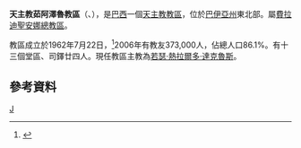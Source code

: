{{Infobox Roman Catholic diocese
|name=茹阿澤魯
|jurisdiction=教區
|latin = Dioecesis Iuazeiriensis
|image =
|caption =
|location = [[巴西|巴西]]
|territory = [[巴伊亞州|巴伊亞州]]北部
|population =373,000
|rite = [[罗马礼|罗马礼]]
|patron = 
|province = 費拉迪聖安娜
|established = 1962年
|cathedral =  [[聖母主教座堂_(茹阿澤魯)|聖母主教座堂]] 
|co-cathedral =
|leadership = 主教
|website =
|patriarch= 
|metropolitan = 
|ordinary = 若瑟·熱拉爾多·達克魯斯
|coadjutor archbishop =
|coadjutor bishop =
|auxiliary =
|emeritus =
}}
'''天主教茹阿澤魯教區'''（{{lang-la|Dioecesis Iuazeiriensis}}、{{lang-pt|Diocese de Juazeiro}}），是[[巴西|巴西]]一個[[天主教|天主教]][[教區|教區]]，位於[[巴伊亞州|巴伊亞州]]東北部。屬[[天主教費拉迪聖安娜總教區|費拉迪聖安娜總教區]]。

教區成立於1962年7月22日，<ref>{{cite journal
|journal=[[宗座公報|宗座公報]]
|publisher=梵蒂岡出版社
|date=1963年
|volume=55
|title=''Christi Ecclesia''
|page=823
|url=http://www.vatican.va/archive/aas/documents/AAS%2055%20%5B1963%5D%20-%20ocr.pdf
|access-date=2013-11-26
|archive-date=2010-03-27
|archive-url=https://web.archive.org/web/20100327072014/http://www.vatican.va/archive/aas/documents/AAS%2055%20%5B1963%5D%20-%20ocr.pdf
|dead-url=no
}}</ref>2006年有教友373,000人，佔總人口86.1%。有十三個堂區、司鐸廿四人。現任教區主教為[[若瑟·熱拉爾多·達克魯斯|若瑟·熱拉爾多·達克魯斯]]。
==參考資料==
{{reflist}}
[[Category:巴西天主教教區|J]]